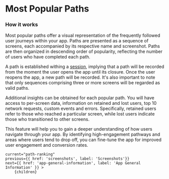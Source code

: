 
# Most Popular Paths

### How it works

Most popular paths offer a visual representation of the frequently followed user journeys within your app.
Paths are presented as a sequence of screens, each accompanied by its respective name and screenshot.
Paths are then organized in descending order of popularity, reflecting the number of users who have completed each path.

<DocImage src="/docs/most-popular-paths.png" width="1022" height="744"/>

A path is established withing a [session](https://vexo.co/docs/sessions), implying that a path will be recorded from the moment the user opens the app until its closure. 
Once the user reopens the app, a new path will be recorded. It's also important to note that only sequences comprising three or more screens will be regarded as valid paths. 

Additional insights can be obtained for each popular path.
You will have access to per-screen data, information on retained and lost users, top 10 network requests, custom events and errors.
Specifically, retained users refer to those who reached a particular screen, while lost users indicate those who transitioned to other screens.

<DocImage src="/docs/most-popular-path-details.png" width="1022" height="744"/>

This feature will help you to gain a deeper understanding of how users navigate through your app. 
By identifying high-engagement pathways and areas where users tend to drop off, you can fine-tune the app for improved user engagement and conversion rates.

    current="path-ranking"
    previous={{ href: 'screenshots', label: 'Screenshots'}}
    next={{ href: 'app-general-information', label: 'App General Information' }} >
        {children}
</DocLayout>